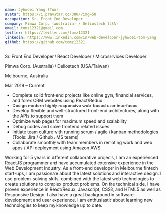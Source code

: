 ```yaml
---
name: Jyhwoei Yang (Tom)
avatar: https://i.pravatar.cc/300/?img=50
occupation: Sr. Front End Developer
company: Pimwa Corp. (Australia) / Deliostech (USA)
email: tomz12321@gmail.com
twitter: https://twitter.com/tomz12321
linkedin: https://www.linkedin.com/in/web-developer-jyhwoei-tom-yang
github: https://github.com/tomz12321
---
```


Sr. Front End Developer / React Developer / Microservices Developer

Pimwa Corp. (Australia) / Deliostech (USA/Taiwan)

Melbourne, Australia

Mar 2019 – Current

- Complete solid front-end projects like online gym, financial services, and forex CRM websites using React/Redux
- Design modern highly responsive web-based user interfaces
- Develop flexible and well-structured front-end architectures, along with the APIs to support them
- Optimize web pages for maximum speed and scalability
- Debug codes and solve frontend related issues
- Initiate team culture with running scrum / agile / kanban methodologies (Tools: Jira / Github / MS teams)
- Collaborate smoothly with team members in remoting work and web apps / API deployment using Amazon AWS

Working for 5 years in different collaborative projects, I am an experienced ReactJS programmer and have accumulated extensive experience in the Web Development Industry. As a front-end developer in Melbourne fintech start-ups, I am passionate about the latest solutions and interactive design. I use problem-solving skills, combined with the latest web technologies to create solutions to complex product problems. On the technical side, I have proven experience in React/Redux, Javascript, CSS3, and HTML5 as well as Responsive Design. I also have a great background in software development and user experience. I am enthusiastic about learning new technologies to keep my knowledge up to date.

